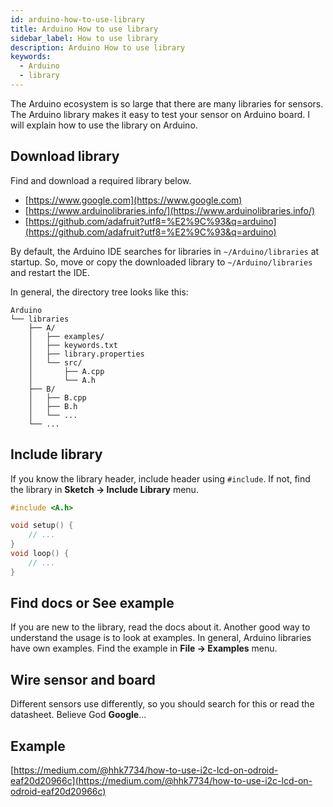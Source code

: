 ```yaml
---
id: arduino-how-to-use-library
title: Arduino How to use library
sidebar_label: How to use library
description: Arduino How to use library
keywords:
  - Arduino
  - library
---
```


The Arduino ecosystem is so large that there are many libraries for sensors. The Arduino library makes it easy to test your sensor on Arduino board. I will explain how to use the library on Arduino.

## Download library

Find and download a required library below.

- [https://www.google.com](https://www.google.com)
- [https://www.arduinolibraries.info/](https://www.arduinolibraries.info/)
- [https://github.com/adafruit?utf8=%E2%9C%93&q=arduino](https://github.com/adafruit?utf8=%E2%9C%93&q=arduino)

By default, the Arduino IDE searches for libraries in `~/Arduino/libraries` at startup. So, move or copy the downloaded library to `~/Arduino/libraries` and restart the IDE.

In general, the directory tree looks like this:

```shell
Arduino
└── libraries
    ├── A/
    │   ├── examples/
    │   ├── keywords.txt
    │   ├── library.properties
    │   └── src/
    │       ├── A.cpp
    │       └── A.h
    ├── B/
    │   ├── B.cpp
    │   ├── B.h
    │   └── ...
    └── ...
```

## Include library

If you know the library header, include header using `#include`. If not, find the library in **Sketch -\> Include Library** menu.

```cpp
#include <A.h>

void setup() {
    // ...
}
void loop() {
    // ...
}
```

## Find docs or See example

If you are new to the library, read the docs about it. Another good way to understand the usage is to look at examples. In general, Arduino libraries have own examples. Find the example in **File -\> Examples** menu.

## Wire sensor and board

Different sensors use differently, so you should search for this or read the datasheet. Believe God **Google**...

## Example

[https://medium.com/@hhk7734/how-to-use-i2c-lcd-on-odroid-eaf20d20966c](https://medium.com/@hhk7734/how-to-use-i2c-lcd-on-odroid-eaf20d20966c)
